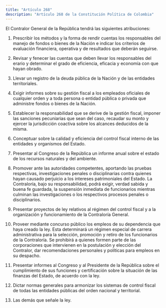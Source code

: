 ```yaml
---
title: "Artículo 268"
description: "Artículo 268 de la Constitución Política de Colombia"
---
```


El Contralor General de la República tendrá las siguientes atribuciones:

1. Prescribir los métodos y la forma de rendir cuentas los responsables del manejo de fondos o bienes de la Nación e indicar los criterios de evaluación financiera, operativa y de resultados que deberán seguirse.

2. Revisar y fenecer las cuentas que deben llevar los responsables del erario y determinar el grado de eficiencia, eficacia y economía con que hayan obrado.

3. Llevar un registro de la deuda pública de la Nación y de las entidades territoriales.

4. Exigir informes sobre su gestión fiscal a los empleados oficiales de cualquier orden y a toda persona o entidad pública o privada que administre fondos o bienes de la Nación.

5. Establecer la responsabilidad que se derive de la gestión fiscal, imponer las sanciones pecuniarias que sean del caso, recaudar su monto y ejercer la jurisdicción coactiva sobre los alcances deducidos de la misma.

6. Conceptuar sobre la calidad y eficiencia del control fiscal interno de las entidades y organismos del Estado.

7. Presentar al Congreso de la República un informe anual sobre el estado de los recursos naturales y del ambiente.

8. Promover ante las autoridades competentes, aportando las pruebas respectivas, investigaciones penales o disciplinarias contra quienes hayan causado perjuicio a los intereses patrimoniales del Estado. La Contraloría, bajo su responsabilidad, podrá exigir, verdad sabida y buena fe guardada, la suspensión inmediata de funcionarios mientras culminan las investigaciones o los respectivos procesos penales o disciplinarios.

9. Presentar proyectos de ley relativos al régimen del control fiscal y a la organización y funcionamiento de la Contraloría General.

10. Proveer mediante concurso público los empleos de su dependencia que haya creado la ley. Esta determinará un régimen especial de carrera administrativa para la selección, promoción y retiro de los funcionarios de la Contraloría. Se prohibirá a quienes formen parte de las corporaciones que intervienen en la postulación y elección del Contralor, dar recomendaciones personales y políticas para empleos en su despacho.

11. Presentar informes al Congreso y al Presidente de la República sobre el cumplimiento de sus funciones y certificación sobre la situación de las finanzas del Estado, de acuerdo con la ley.

12. Dictar normas generales para armonizar los sistemas de control fiscal de todas las entidades públicas del orden nacional y territorial.

13. Las demás que señale la ley.
